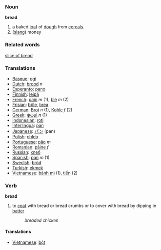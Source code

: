 === Noun ===
'''bread'''

# a baked [[loaf]] of [[dough]] from [[cereal]]s.
# ([[slang]]) money

=== Related words ===
[[slice of bread]]

=== Translations ===
*[[Basque]]: [[ogi]]
*[[Dutch]]: [[brood]] ''n''
*[[Esperanto]]: [[pano]]
*[[Finnish]]: [[leipä]]
*[[French]]: [[pain]] ''m'' (1), [[blé]] ''m'' (2)
*[[Frisian]]: [[bôle]], [[brea]]
*[[German]]: [[Brot]] ''n'' (1), [[Kohle]] ''f'' (2)
*[[Greek]]: [[ψωμί]] ''n'' (1)
*[[Indonesian]]: [[roti]]
*[[Interlingua]]: [[pan]]
*[[Japanese]]: [[パン]] (pan)
*[[Polish]]: [[chleb]]
*[[Portuguese]]: [[pão]] ''m''
*[[Romanian]]: [[pâine]] ''f''
*[[Russian]]: [[хлеб]]
*[[Spanish]]: [[pan]] ''m'' (1)
*[[Swedish]]: [[bröd]]
*[[Turkish]]: [[ekmek]]
*[[Vietnamese]]: [[bánh mì]] (1), [[tiền]] (2)

=== Verb ===
'''bread'''
# to [[coat]] with bread or bread crumbs or to cover with bread by dipping in [[batter]]
#: ''breaded chicken''

==== Translations ====
*[[Vietnamese]]: [[bột]]